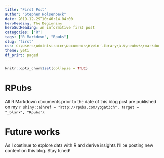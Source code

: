 ```yaml
---
title: "First Post"
author: "Stephen Holsenbeck"
date: 2019-12-29T10:46:14-04:00
heroHeading: The Beginning
heroSubHeading: An informative first post
categories: ["R"]
tags: ["R Markdown", "Rpubs"]
slug: "first"
css: C:\Users\Administrator\Documents\R\win-library\3.5\neuhwk\rmarkdown\templates\DA5030\resources\bootstrap.min.css
theme: yeti
df_print: paged
---
```


```r
knitr::opts_chunk$set(collapse = TRUE)
```

# RPubs
All R Markdown documents prior to the date of this blog post are published on my `r shiny::a(href = "http://rpubs.com/yogat3ch", target = "_blank", "Rpubs")`. 

# Future works
As I continue to explore data with R and derive insights I'll be posting new content on this blog. Stay tuned!